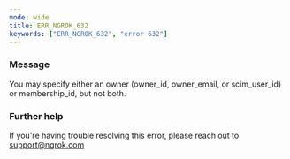 ```yaml
---
mode: wide
title: ERR_NGROK_632
keywords: ["ERR_NGROK_632", "error 632"]
---
```



### Message

You may specify either an owner (owner_id, owner_email, or scim_user_id) or membership_id, but not both.

<ErrorDetails />

### Further help

If you're having trouble resolving this error, please reach out to [support@ngrok.com](mailto:support@ngrok.com?subject=Help%20with%20ERR_NGROK_632)
